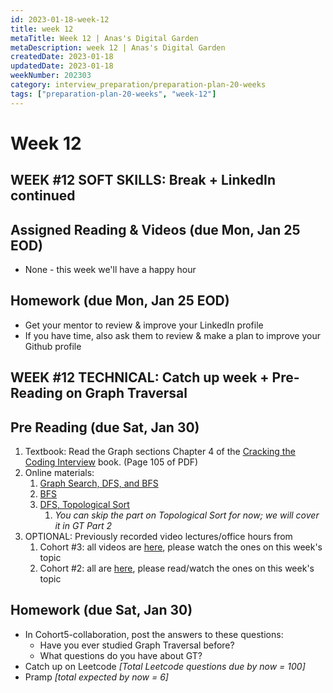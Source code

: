 ```yaml
---
id: 2023-01-18-week-12
title: week 12
metaTitle: Week 12 | Anas's Digital Garden
metaDescription: week 12 | Anas's Digital Garden
createdDate: 2023-01-18
updatedDate: 2023-01-18
weekNumber: 202303
category: interview_preparation/preparation-plan-20-weeks
tags: ["preparation-plan-20-weeks", "week-12"]
---
```


# Week 12

## WEEK #12 SOFT SKILLS: Break + LinkedIn continued

## Assigned Reading & Videos (due Mon, Jan 25 EOD)

- None - this week we'll have a happy hour

## Homework (due Mon, Jan 25 EOD)

- Get your mentor to review & improve your LinkedIn profile
- If you have time, also ask them to review & make a plan to improve your Github profile

## WEEK #12 TECHNICAL: Catch up week + Pre-Reading on Graph Traversal

## Pre Reading (due Sat, Jan 30)

1. Textbook: Read the Graph sections Chapter 4 of the [Cracking the Coding Interview](https://drive.google.com/open?id=0B7ERENZtSqGiTGRMMm1zWFduS0E) book. (Page 105 of PDF)
2. Online materials:
    1. [Graph Search, DFS, and BFS](https://www.youtube.com/watch?v=zaBhtODEL0w)
    2. [BFS](https://www.youtube.com/watch?v=s-CYnVz-uh4)
    3. [DFS, Topological Sort](https://www.youtube.com/watch?v=AfSk24UTFS8)
        1. *You can skip the part on Topological Sort for now; we will cover it in GT Part 2*
3. OPTIONAL: Previously recorded video lectures/office hours from
    1. Cohort #3: all videos are [here](https://drive.google.com/open?id=1MOesN_rOwKIBmPzX_IaP-rCaJxPDysq7), please watch the ones on this week's topic
    2. Cohort #2: all are [here](https://drive.google.com/open?id=1P3Qbz7sWk3vj1KgvaKmwrs_vbMSgnEtw), please read/watch the ones on this week's topic

## Homework (due Sat, Jan 30)

- In Cohort5-collaboration, post the answers to these questions:
    - Have you ever studied Graph Traversal before?
    - What questions do you have about GT?
- Catch up on Leetcode *[Total Leetcode questions due by now = 100]*
- Pramp *[total expected by now = 6]*
